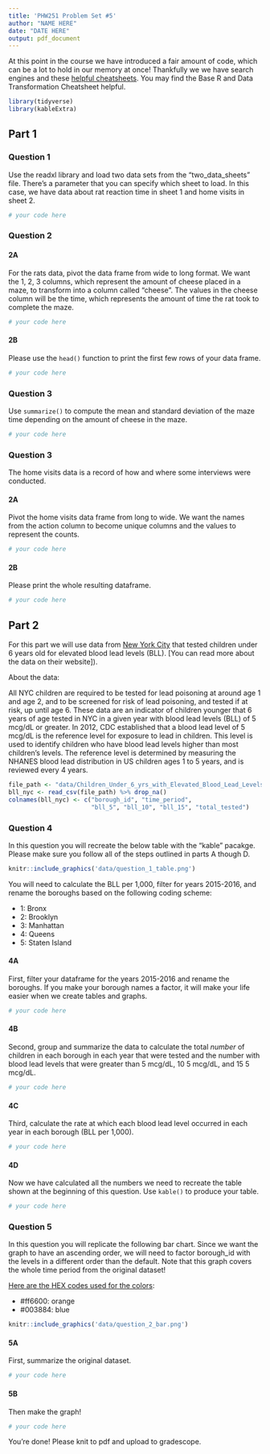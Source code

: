 ```yaml
---
title: 'PHW251 Problem Set #5'
author: "NAME HERE"
date: "DATE HERE"
output: pdf_document
---
```


At this point in the course we have introduced a fair amount of code, which can be a lot to hold in our memory at once! Thankfully we we have search engines and these [helpful cheatsheets](https://rstudio.com/resources/cheatsheets/). You may find the Base R and Data Transformation Cheatsheet helpful.

```r
library(tidyverse)
library(kableExtra)
```

\newpage


## Part 1

### Question 1

Use the readxl library and load two data sets from the "two_data_sheets" file. There's a parameter that you can specify which sheet to load. In this case, we have data about rat reaction time in sheet 1 and home visits in sheet 2.

```r
# your code here
```

\newpage

### Question 2

#### 2A

For the rats data, pivot the data frame from wide to long format. We want the 1, 2, 3 columns, which represent the amount of cheese placed in a maze, to transform into a column called "cheese". The values in the cheese column will be the time, which represents the amount of time the rat took to complete the maze. 

```r
# your code here
```

#### 2B

Please use the `head()` function to print the first few rows of your data frame.

```r
# your code here
```

\newpage 

### Question 3

Use `summarize()` to compute the mean and standard deviation of the maze time depending on the amount of cheese in the maze.

```r
# your code here
```

\newpage

### Question 3

The home visits data is a record of how and where some interviews were conducted. 

#### 2A 

Pivot the home visits data frame from long to wide. We want the names from the action column to become unique columns and the values to represent the counts. 

```r
# your code here
```

#### 2B

Please print the whole resulting dataframe.

```r
# your code here
```


\newpage

## Part 2

For this part we will use data from [New York City](https://data.cityofnewyork.us/Health/Children-Under-6-yrs-with-Elevated-Blood-Lead-Leve/tnry-kwh5) that tested children under 6 years old for elevated blood lead levels (BLL). [You can read more about the data on their website]).

About the data:

All NYC children are required to be tested for lead poisoning at around age 1 and age 2, and to be screened for risk of lead poisoning, and tested if at risk, up until age 6. These data are an indicator of children younger that 6 years of age tested in NYC in a given year with blood lead levels (BLL) of 5 mcg/dL or greater. In 2012, CDC established that a blood lead level of 5 mcg/dL is the reference level for exposure to lead in children. This level is used to identify children who have blood lead levels higher than most children's levels. The reference level is determined by measuring the NHANES blood lead distribution in US children ages 1 to 5 years, and is reviewed every 4 years.

```r

file_path <- "data/Children_Under_6_yrs_with_Elevated_Blood_Lead_Levels__BLL_.csv"
bll_nyc <- read_csv(file_path) %>% drop_na()
colnames(bll_nyc) <- c("borough_id", "time_period", 
                       "bll_5", "bll_10", "bll_15", "total_tested")

```

### Question 4

In this question you will recreate the below table with the "kable" pacakge. Please make sure you follow all of the steps outlined in parts A though D. 

```r
knitr::include_graphics('data/question_1_table.png')
```

You will need to calculate the BLL per 1,000, filter for years 2015-2016, and rename the boroughs based on the following coding scheme:

* 1: Bronx
* 2: Brooklyn
* 3: Manhattan
* 4: Queens
* 5: Staten Island

#### 4A

First, filter your dataframe for the years 2015-2016 and rename the boroughs. If you make your borough names a factor, it will make your life easier when we create tables and graphs.

```r
# your code here
```

#### 4B

Second, group and summarize the data to calculate the total *number* of children in each borough in each year that were tested and the number with blood lead levels that were greater than 5 mcg/dL, 10 5 mcg/dL, and 15 5 mcg/dL.

```r
# your code here
```

#### 4C

Third, calculate the rate at which each blood lead level occurred in each year in each borough (BLL per 1,000).

```r
# your code here
```


#### 4D

Now we have calculated all the numbers we need to recreate the table shown at the beginning of this question. Use `kable()` to produce your table.
```r
# your code here
```


\newpage

### Question 5

In this question you will replicate the following bar chart. Since we want the graph to have an ascending order, we will need to factor borough_id with the levels in a different order than the default. Note that this graph covers the whole time period from the original dataset!

[Here are the HEX codes used for the colors](https://colorswall.com/palette/454/):

* #ff6600: orange
* #003884: blue

```r
knitr::include_graphics('data/question_2_bar.png')
```

#### 5A

First, summarize the original dataset.
```r
# your code here
```


#### 5B

Then make the graph!
```r
# your code here
```


You're done! Please knit to pdf and upload to gradescope. 

